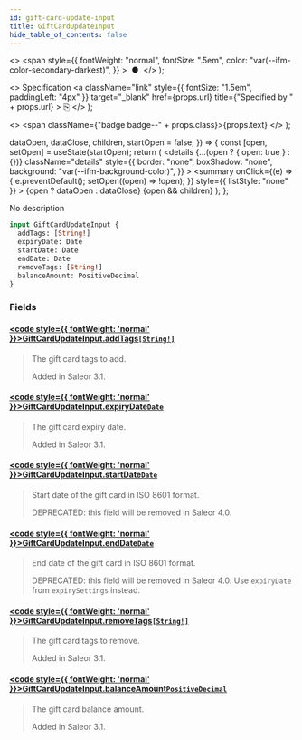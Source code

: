 ```yaml
---
id: gift-card-update-input
title: GiftCardUpdateInput
hide_table_of_contents: false
---
```


  <>
    <span
      style={{
        fontWeight: "normal",
        fontSize: ".5em",
        color: "var(--ifm-color-secondary-darkest)",
      }}
    >
      &nbsp;●&nbsp;
    </span>
  </>
);

  <>
    Specification
    <a
      className="link"
      style={{ fontSize: "1.5em", paddingLeft: "4px" }}
      target="\_blank"
      href={props.url}
      title={"Specified by " + props.url}
    >
      ⎘
    </a>
  </>
);

  <>
    <span className={"badge badge--" + props.class}>{props.text}</span>
  </>
);


  dataOpen,
  dataClose,
  children,
  startOpen = false,
}) => {
  const [open, setOpen] = useState(startOpen);
  return (
    <details
      {...(open ? { open: true } : {})}
      className="details"
      style={{
        border: "none",
        boxShadow: "none",
        background: "var(--ifm-background-color)",
      }}
    >
      <summary
        onClick={(e) => {
          e.preventDefault();
          setOpen((open) => !open);
        }}
        style={{ listStyle: "none" }}
      >
        {open ? dataOpen : dataClose}
      </summary>
      {open && children}
    </details>
  );
};

No description

```graphql
input GiftCardUpdateInput {
  addTags: [String!]
  expiryDate: Date
  startDate: Date
  endDate: Date
  removeTags: [String!]
  balanceAmount: PositiveDecimal
}
```

### Fields

#### [<code style={{ fontWeight: 'normal' }}>GiftCardUpdateInput.<b>addTags</b></code>](#)<Bullet />[`[String!]`](../../../api-storefront/miscellaneous/scalars/string) <Badge class="secondary" text="list"/> <Badge class="secondary" text="scalar"/>

> The gift card tags to add.
>
> Added in Saleor 3.1.

#### [<code style={{ fontWeight: 'normal' }}>GiftCardUpdateInput.<b>expiryDate</b></code>](#)<Bullet />[`Date`](../../../api-storefront/miscellaneous/scalars/date) <Badge class="secondary" text="scalar"/>

> The gift card expiry date.
>
> Added in Saleor 3.1.

#### [<code style={{ fontWeight: 'normal' }}>GiftCardUpdateInput.<b>startDate</b></code>](#)<Bullet />[`Date`](../../../api-storefront/miscellaneous/scalars/date) <Badge class="secondary" text="scalar"/>

> Start date of the gift card in ISO 8601 format.
>
> DEPRECATED: this field will be removed in Saleor 4.0.

#### [<code style={{ fontWeight: 'normal' }}>GiftCardUpdateInput.<b>endDate</b></code>](#)<Bullet />[`Date`](../../../api-storefront/miscellaneous/scalars/date) <Badge class="secondary" text="scalar"/>

> End date of the gift card in ISO 8601 format.
>
> DEPRECATED: this field will be removed in Saleor 4.0. Use `expiryDate` from `expirySettings` instead.

#### [<code style={{ fontWeight: 'normal' }}>GiftCardUpdateInput.<b>removeTags</b></code>](#)<Bullet />[`[String!]`](../../../api-storefront/miscellaneous/scalars/string) <Badge class="secondary" text="list"/> <Badge class="secondary" text="scalar"/>

> The gift card tags to remove.
>
> Added in Saleor 3.1.

#### [<code style={{ fontWeight: 'normal' }}>GiftCardUpdateInput.<b>balanceAmount</b></code>](#)<Bullet />[`PositiveDecimal`](../../../api-storefront/miscellaneous/scalars/positive-decimal) <Badge class="secondary" text="scalar"/>

> The gift card balance amount.
>
> Added in Saleor 3.1.
